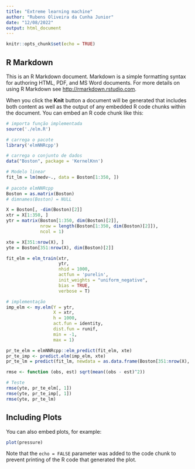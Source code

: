 ```yaml
---
title: "Extreme learning machine"
author: "Rubens Oliveira da Cunha Junior"
date: "12/08/2022"
output: html_document
---
```


```r
knitr::opts_chunk$set(echo = TRUE)
```

## R Markdown

This is an R Markdown document. Markdown is a simple formatting syntax for authoring HTML, PDF, and MS Word documents. For more details on using R Markdown see <http://rmarkdown.rstudio.com>.

When you click the **Knit** button a document will be generated that includes both content as well as the output of any embedded R code chunks within the document. You can embed an R code chunk like this:

```r
# importa função implementada
source('./elm.R')

# carrega o pacote
library('elmNNRcpp')

# carrega o conjunto de dados
data("Boston", package = 'KernelKnn')
```

```r
# Modelo linear
fit_lm = lm(medv~., data = Boston[1:350, ])
 
# pacote elmNNRcpp
Boston = as.matrix(Boston)
# dimnames(Boston) = NULL

X = Boston[, -dim(Boston)[2]]
xtr = X[1:350, ]
ytr = matrix(Boston[1:350, dim(Boston)[2]],
             nrow = length(Boston[1:350, dim(Boston)[2]]),
             ncol = 1)

xte = X[351:nrow(X), ]
yte = Boston[351:nrow(X), dim(Boston)[2]]

fit_elm = elm_train(xtr,
                    ytr,
                    nhid = 1000,
                    actfun = 'purelin',
                    init_weights = "uniform_negative",
                    bias = TRUE,
                    verbose = T)

# implementação
imp_elm <- my.elm(Y = ytr,
                  X = xtr,
                  h = 1000,
                  act.fun = identity,
                  dist.fun = runif,
                  min = -1,
                  max = 1)

```

```r
pr_te_elm = elmNNRcpp::elm_predict(fit_elm, xte)
pr_te_imp <- predict.elm(imp_elm, xte)
pr_te_lm = predict(fit_lm, newdata = as.data.frame(Boston[351:nrow(X), ]))
```

```r
rmse <- function (obs, est) sqrt(mean((obs - est)^2))
```

```r
# Teste
rmse(yte, pr_te_elm[, 1])
rmse(yte, pr_te_imp[, 1])
rmse(yte, pr_te_lm)

```

## Including Plots

You can also embed plots, for example:

```r
plot(pressure)
```

Note that the `echo = FALSE` parameter was added to the code chunk to prevent printing of the R code that generated the plot.

